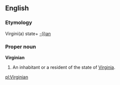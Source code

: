 ==English==
===Etymology===
Virgini(a) state+ [[-ian|-(i)an]]
===Proper noun===
'''Virginian'''
#An inhabitant or a resident of the state of [[Virginia]].

[[pl:Virginian]]